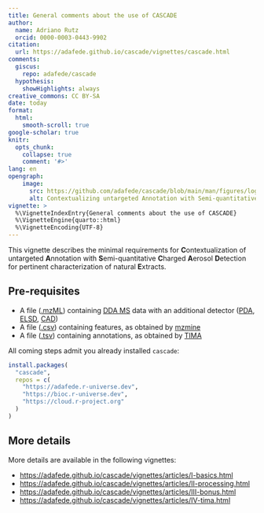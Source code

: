 ```yaml
---
title: General comments about the use of CASCADE
author: 
  name: Adriano Rutz
  orcid: 0000-0003-0443-9902
citation:
  url: https://adafede.github.io/cascade/vignettes/cascade.html
comments:
  giscus: 
    repo: adafede/cascade
  hypothesis:
    showHighlights: always
creative_commons: CC BY-SA
date: today
format:
  html:
    smooth-scroll: true
google-scholar: true
knitr:
  opts_chunk:
    collapse: true
    comment: '#>'
lang: en
opengraph:
    image:
      src: https://github.com/adafede/cascade/blob/main/man/figures/logo.svg
      alt: Contextualizing untargeted Annotation with Semi-quantitative Charged Aerosol Detection for pertinent characterization of natural Extracts
vignette: >
  %\VignetteIndexEntry{General comments about the use of CASCADE}
  %\VignetteEngine{quarto::html}
  %\VignetteEncoding{UTF-8}
---
```


This vignette describes the minimal requirements for **C**ontextualization of untargeted **A**nnotation with **S**emi-quantitative **C**harged **A**erosol **D**etection for pertinent characterization of natural **E**xtracts.

## Pre-requisites

- A file ([.mzML](https://en.wikipedia.org/wiki/Mass_spectrometry_data_format#mzML)) containing [DDA MS](https://en.wikipedia.org/w/index.php?title=Data-dependent_acquisition) data with an additional detector ([PDA](https://en.wikipedia.org/wiki/UV_detectors), [ELSD](https://en.wikipedia.org/wiki/Evaporative_light_scattering_detector), [CAD](https://en.wikipedia.org/wiki/Charged_aerosol_detector))
- A file ([.csv](https://en.wikipedia.org/wiki/Comma-separated_values)) containing features, as obtained by [mzmine](https://mzio.io)
- A file ([.tsv](https://en.wikipedia.org/wiki/Tab-separated_values)) containing annotations, as obtained by [TIMA](https://taxonomicallyinformedannotation.github.io/tima)

All coming steps admit you already installed `cascade`:

```r
install.packages(
  "cascade",
  repos = c(
    "https://adafede.r-universe.dev",
    "https://bioc.r-universe.dev",
    "https://cloud.r-project.org"
  )
)
```

## More details

More details are available in the following vignettes:

- <https://adafede.github.io/cascade/vignettes/articles/I-basics.html>
- <https://adafede.github.io/cascade/vignettes/articles/II-processing.html>
- <https://adafede.github.io/cascade/vignettes/articles/III-bonus.html>
- <https://adafede.github.io/cascade/vignettes/articles/IV-tima.html>
